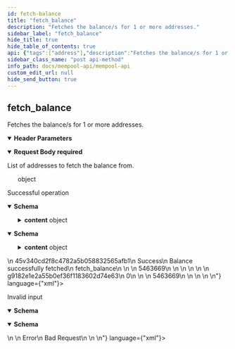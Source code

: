 ```yaml
---
id: fetch-balance
title: "fetch_balance"
description: "Fetches the balance/s for 1 or more addresses."
sidebar_label: "fetch_balance"
hide_title: true
hide_table_of_contents: true
api: {"tags":["address"],"description":"Fetches the balance/s for 1 or more addresses.","operationId":"fetchBalance","parameters":[{"in":"header","name":"x-request-id","required":true,"description":"An idempotent key for retrieving cached responses from the node","schema":{"type":"string","example":"4d1e5754af0931a15138445c3ecd1a82","pattern":"^[a-z0-9]{32}$"}}],"requestBody":{"description":"List of addresses to fetch the balance from.","content":{"application/json":{"schema":{"type":"object","example":{"address_list":["e1e957ba8e44843bb80e9d6d905066ec98763ca797093181ab6c695934549035"]},"title":"FetchBalance"}}},"required":true},"responses":{"200":{"description":"Successful operation","content":{"application/json":{"schema":{"type":"object","properties":{"id":{"type":"string","example":"45v340cd2f8c4782a5b058832565afb1","description":"The ID of the call, which corresponds to the x-request-id used in the header"},"status":{"type":"string","example":"Success","description":"The status of the call, which will be one of either \"Success\", \"Error\", or \"Pending\""},"reason":{"type":"string","example":"Balance successfully fetched","description":"The reason for the status of the call. Most useful to debug errors"},"route":{"type":"string","example":"fetch_balance","description":"The endpoint route that was called"},"content":{"type":"object","properties":{"total":{"type":"object","properties":{"tokens":{"type":"number","example":5463669},"receipts":{"type":"object"}}},"address_list":{"type":"object","example":{"d6fa779a3de8b216c56375018375e490c7e2ce92918abce4caecf73b1f77c38f":[{"out_point":{"t_hash":"g9182e1e2a55b0ef36f1183602d74e63","n":0},"value":{"Token":5463669}}]}}}}},"title":"ResponseFetchBalance"}},"application/xml":{"schema":{"type":"object","properties":{"id":{"type":"string","example":"45v340cd2f8c4782a5b058832565afb1","description":"The ID of the call, which corresponds to the x-request-id used in the header"},"status":{"type":"string","example":"Success","description":"The status of the call, which will be one of either \"Success\", \"Error\", or \"Pending\""},"reason":{"type":"string","example":"Balance successfully fetched","description":"The reason for the status of the call. Most useful to debug errors"},"route":{"type":"string","example":"fetch_balance","description":"The endpoint route that was called"},"content":{"type":"object","properties":{"total":{"type":"object","properties":{"tokens":{"type":"number","example":5463669},"receipts":{"type":"object"}}},"address_list":{"type":"object","example":{"d6fa779a3de8b216c56375018375e490c7e2ce92918abce4caecf73b1f77c38f":[{"out_point":{"t_hash":"g9182e1e2a55b0ef36f1183602d74e63","n":0},"value":{"Token":5463669}}]}}}}},"title":"ResponseFetchBalance"}}}},"400":{"description":"Invalid input","content":{"application/json":{"schema":{"type":"object","properties":{"id":{"type":"string","example":null},"status":{"type":"string","example":"Error"},"reason":{"type":"string","example":"Bad Request"},"route":{"type":"string","example":null},"content":{"type":"string","example":null}},"title":"ResponseBadRequest"}},"application/xml":{"schema":{"type":"object","properties":{"id":{"type":"string","example":null},"status":{"type":"string","example":"Error"},"reason":{"type":"string","example":"Bad Request"},"route":{"type":"string","example":null},"content":{"type":"string","example":null}},"title":"ResponseBadRequest"}}}}},"method":"post","path":"/fetch_balance","servers":[{"url":"http://49.12.234.10:3003","description":"Mempool Node"}],"jsonRequestBodyExample":{"address_list":["e1e957ba8e44843bb80e9d6d905066ec98763ca797093181ab6c695934549035"]},"info":{"title":"Mempool API","description":"The Mempool node is a special type of node responsible for collecting transactions and bundling them into new blocks. \nThey also partition the mining network for mining and validate the blocks that these partitions mine. \nThere are only a limited number of Mempool nodes.  ","contact":{"email":"byron.houwens@a-block.net"},"license":{"name":"GPL-3.0","url":"https://www.gnu.org/licenses/gpl-3.0.en.html"},"version":"1.0.0"},"postman":{"name":"fetch_balance","description":{"content":"Fetches the balance/s for 1 or more addresses.","type":"text/plain"},"url":{"path":["fetch_balance"],"host":["{{baseUrl}}"],"query":[],"variable":[]},"header":[{"disabled":false,"description":{"content":"(Required) An idempotent key for retrieving cached responses from the node","type":"text/plain"},"key":"x-request-id","value":""},{"key":"Content-Type","value":"application/json"},{"key":"Accept","value":"application/json"}],"method":"POST","body":{"mode":"raw","raw":"\"\"","options":{"raw":{"language":"json"}}}}}
sidebar_class_name: "post api-method"
info_path: docs/mempool-api/mempool-api
custom_edit_url: null
hide_send_button: true
---
```



## fetch_balance



Fetches the balance/s for 1 or more addresses.

<details style={{"marginBottom":"1rem"}} data-collapsed={false} open={true}><summary style={{}}><strong>Header Parameters</strong></summary><div><ul><ParamsItem className={"paramsItem"} param={{"in":"header","name":"x-request-id","required":true,"description":"An idempotent key for retrieving cached responses from the node","schema":{"type":"string","example":"4d1e5754af0931a15138445c3ecd1a82","pattern":"^[a-z0-9]{32}$"}}}></ParamsItem></ul></div></details><MimeTabs><TabItem label={"application/json"} value={"application/json-schema"}><details style={{}} data-collapsed={false} open={true}><summary style={{"textAlign":"left"}}><strong>Request Body</strong><strong style={{"fontSize":"var(--ifm-code-font-size)","color":"var(--openapi-required)"}}> required</strong></summary><div style={{"textAlign":"left","marginLeft":"1rem"}}><div style={{"marginTop":"1rem","marginBottom":"1rem"}}>

List of addresses to fetch the balance from.

</div></div><ul style={{"marginLeft":"1rem"}}><div style={{"marginTop":".5rem","marginBottom":".5rem","marginLeft":"1rem"}}>

object

</div></ul></details></TabItem></MimeTabs><div><ApiTabs><TabItem label={"200"} value={"200"}><div>

Successful operation

</div><div><MimeTabs schemaType={"response"}><TabItem label={"application/json"} value={"application/json"}><SchemaTabs><TabItem label={"Schema"} value={"Schema"}><details style={{}} data-collapsed={false} open={true}><summary style={{"textAlign":"left"}}><strong>Schema</strong></summary><div style={{"textAlign":"left","marginLeft":"1rem"}}></div><ul style={{"marginLeft":"1rem"}}><SchemaItem collapsible={false} name={"id"} required={false} schemaName={"string"} qualifierMessage={undefined} schema={{"type":"string","example":"45v340cd2f8c4782a5b058832565afb1","description":"The ID of the call, which corresponds to the x-request-id used in the header"}}></SchemaItem><SchemaItem collapsible={false} name={"status"} required={false} schemaName={"string"} qualifierMessage={undefined} schema={{"type":"string","example":"Success","description":"The status of the call, which will be one of either \"Success\", \"Error\", or \"Pending\""}}></SchemaItem><SchemaItem collapsible={false} name={"reason"} required={false} schemaName={"string"} qualifierMessage={undefined} schema={{"type":"string","example":"Balance successfully fetched","description":"The reason for the status of the call. Most useful to debug errors"}}></SchemaItem><SchemaItem collapsible={false} name={"route"} required={false} schemaName={"string"} qualifierMessage={undefined} schema={{"type":"string","example":"fetch_balance","description":"The endpoint route that was called"}}></SchemaItem><SchemaItem collapsible={true} className={"schemaItem"}><details style={{}}><summary style={{}}><strong>content</strong><span style={{"opacity":"0.6"}}> object</span></summary><div style={{"marginLeft":"1rem"}}><SchemaItem collapsible={true} className={"schemaItem"}><details style={{}}><summary style={{}}><strong>total</strong><span style={{"opacity":"0.6"}}> object</span></summary><div style={{"marginLeft":"1rem"}}><SchemaItem collapsible={false} name={"tokens"} required={false} schemaName={"number"} qualifierMessage={undefined} schema={{"type":"number","example":5463669}}></SchemaItem><SchemaItem collapsible={false} name={"receipts"} required={false} schemaName={"object"} qualifierMessage={undefined} schema={{"type":"object"}}></SchemaItem></div></details></SchemaItem><SchemaItem collapsible={false} name={"address_list"} required={false} schemaName={"object"} qualifierMessage={undefined} schema={{"type":"object","example":{"d6fa779a3de8b216c56375018375e490c7e2ce92918abce4caecf73b1f77c38f":[{"out_point":{"t_hash":"g9182e1e2a55b0ef36f1183602d74e63","n":0},"value":{"Token":5463669}}]}}}></SchemaItem></div></details></SchemaItem></ul></details></TabItem><TabItem label={"Example (from schema)"} value={"Example (from schema)"}><ResponseSamples responseExample={"{\n  \"id\": \"45v340cd2f8c4782a5b058832565afb1\",\n  \"status\": \"Success\",\n  \"reason\": \"Balance successfully fetched\",\n  \"route\": \"fetch_balance\",\n  \"content\": {\n    \"total\": {\n      \"tokens\": 5463669,\n      \"receipts\": {}\n    },\n    \"address_list\": {\n      \"d6fa779a3de8b216c56375018375e490c7e2ce92918abce4caecf73b1f77c38f\": [\n        {\n          \"out_point\": {\n            \"t_hash\": \"g9182e1e2a55b0ef36f1183602d74e63\",\n            \"n\": 0\n          },\n          \"value\": {\n            \"Token\": 5463669\n          }\n        }\n      ]\n    }\n  }\n}"} language={"json"}></ResponseSamples></TabItem></SchemaTabs></TabItem><TabItem label={"application/xml"} value={"application/xml"}><SchemaTabs><TabItem label={"Schema"} value={"Schema"}><details style={{}} data-collapsed={false} open={true}><summary style={{"textAlign":"left"}}><strong>Schema</strong></summary><div style={{"textAlign":"left","marginLeft":"1rem"}}></div><ul style={{"marginLeft":"1rem"}}><SchemaItem collapsible={false} name={"id"} required={false} schemaName={"string"} qualifierMessage={undefined} schema={{"type":"string","example":"45v340cd2f8c4782a5b058832565afb1","description":"The ID of the call, which corresponds to the x-request-id used in the header"}}></SchemaItem><SchemaItem collapsible={false} name={"status"} required={false} schemaName={"string"} qualifierMessage={undefined} schema={{"type":"string","example":"Success","description":"The status of the call, which will be one of either \"Success\", \"Error\", or \"Pending\""}}></SchemaItem><SchemaItem collapsible={false} name={"reason"} required={false} schemaName={"string"} qualifierMessage={undefined} schema={{"type":"string","example":"Balance successfully fetched","description":"The reason for the status of the call. Most useful to debug errors"}}></SchemaItem><SchemaItem collapsible={false} name={"route"} required={false} schemaName={"string"} qualifierMessage={undefined} schema={{"type":"string","example":"fetch_balance","description":"The endpoint route that was called"}}></SchemaItem><SchemaItem collapsible={true} className={"schemaItem"}><details style={{}}><summary style={{}}><strong>content</strong><span style={{"opacity":"0.6"}}> object</span></summary><div style={{"marginLeft":"1rem"}}><SchemaItem collapsible={true} className={"schemaItem"}><details style={{}}><summary style={{}}><strong>total</strong><span style={{"opacity":"0.6"}}> object</span></summary><div style={{"marginLeft":"1rem"}}><SchemaItem collapsible={false} name={"tokens"} required={false} schemaName={"number"} qualifierMessage={undefined} schema={{"type":"number","example":5463669}}></SchemaItem><SchemaItem collapsible={false} name={"receipts"} required={false} schemaName={"object"} qualifierMessage={undefined} schema={{"type":"object"}}></SchemaItem></div></details></SchemaItem><SchemaItem collapsible={false} name={"address_list"} required={false} schemaName={"object"} qualifierMessage={undefined} schema={{"type":"object","example":{"d6fa779a3de8b216c56375018375e490c7e2ce92918abce4caecf73b1f77c38f":[{"out_point":{"t_hash":"g9182e1e2a55b0ef36f1183602d74e63","n":0},"value":{"Token":5463669}}]}}}></SchemaItem></div></details></SchemaItem></ul></details></TabItem><TabItem label={"Example (from schema)"} value={"Example (from schema)"}><ResponseSamples responseExample={"<root>\n  <id>45v340cd2f8c4782a5b058832565afb1</id>\n  <status>Success</status>\n  <reason>Balance successfully fetched</reason>\n  <route>fetch_balance</route>\n  <content>\n    <total>\n      <tokens>5463669</tokens>\n      <receipts/>\n    </total>\n    <address_list>\n      <d6fa779a3de8b216c56375018375e490c7e2ce92918abce4caecf73b1f77c38f>\n        <out_point>\n          <t_hash>g9182e1e2a55b0ef36f1183602d74e63</t_hash>\n          <n>0</n>\n        </out_point>\n        <value>\n          <Token>5463669</Token>\n        </value>\n      </d6fa779a3de8b216c56375018375e490c7e2ce92918abce4caecf73b1f77c38f>\n    </address_list>\n  </content>\n</root>"} language={"xml"}></ResponseSamples></TabItem></SchemaTabs></TabItem></MimeTabs></div></TabItem><TabItem label={"400"} value={"400"}><div>

Invalid input

</div><div><MimeTabs schemaType={"response"}><TabItem label={"application/json"} value={"application/json"}><SchemaTabs><TabItem label={"Schema"} value={"Schema"}><details style={{}} data-collapsed={false} open={true}><summary style={{"textAlign":"left"}}><strong>Schema</strong></summary><div style={{"textAlign":"left","marginLeft":"1rem"}}></div><ul style={{"marginLeft":"1rem"}}><SchemaItem collapsible={false} name={"id"} required={false} schemaName={"string"} qualifierMessage={undefined} schema={{"type":"string","example":null}}></SchemaItem><SchemaItem collapsible={false} name={"status"} required={false} schemaName={"string"} qualifierMessage={undefined} schema={{"type":"string","example":"Error"}}></SchemaItem><SchemaItem collapsible={false} name={"reason"} required={false} schemaName={"string"} qualifierMessage={undefined} schema={{"type":"string","example":"Bad Request"}}></SchemaItem><SchemaItem collapsible={false} name={"route"} required={false} schemaName={"string"} qualifierMessage={undefined} schema={{"type":"string","example":null}}></SchemaItem><SchemaItem collapsible={false} name={"content"} required={false} schemaName={"string"} qualifierMessage={undefined} schema={{"type":"string","example":null}}></SchemaItem></ul></details></TabItem><TabItem label={"Example (from schema)"} value={"Example (from schema)"}><ResponseSamples responseExample={"{\n  \"id\": null,\n  \"status\": \"Error\",\n  \"reason\": \"Bad Request\",\n  \"route\": null,\n  \"content\": null\n}"} language={"json"}></ResponseSamples></TabItem></SchemaTabs></TabItem><TabItem label={"application/xml"} value={"application/xml"}><SchemaTabs><TabItem label={"Schema"} value={"Schema"}><details style={{}} data-collapsed={false} open={true}><summary style={{"textAlign":"left"}}><strong>Schema</strong></summary><div style={{"textAlign":"left","marginLeft":"1rem"}}></div><ul style={{"marginLeft":"1rem"}}><SchemaItem collapsible={false} name={"id"} required={false} schemaName={"string"} qualifierMessage={undefined} schema={{"type":"string","example":null}}></SchemaItem><SchemaItem collapsible={false} name={"status"} required={false} schemaName={"string"} qualifierMessage={undefined} schema={{"type":"string","example":"Error"}}></SchemaItem><SchemaItem collapsible={false} name={"reason"} required={false} schemaName={"string"} qualifierMessage={undefined} schema={{"type":"string","example":"Bad Request"}}></SchemaItem><SchemaItem collapsible={false} name={"route"} required={false} schemaName={"string"} qualifierMessage={undefined} schema={{"type":"string","example":null}}></SchemaItem><SchemaItem collapsible={false} name={"content"} required={false} schemaName={"string"} qualifierMessage={undefined} schema={{"type":"string","example":null}}></SchemaItem></ul></details></TabItem><TabItem label={"Example (from schema)"} value={"Example (from schema)"}><ResponseSamples responseExample={"<root>\n  <id/>\n  <status>Error</status>\n  <reason>Bad Request</reason>\n  <route/>\n  <content/>\n</root>"} language={"xml"}></ResponseSamples></TabItem></SchemaTabs></TabItem></MimeTabs></div></TabItem></ApiTabs></div>
      